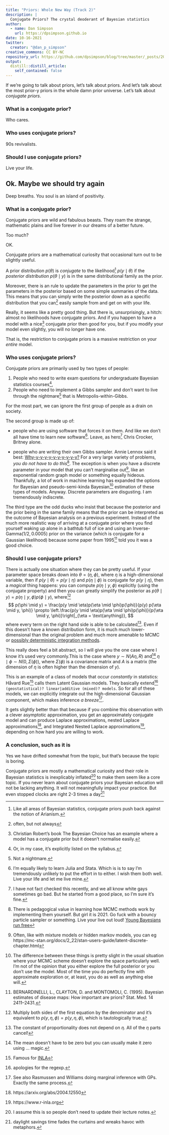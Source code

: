 ```yaml
---
title: "Priors: Whole New Way (Track 2)"
description: |
  Conjugate Priors? The crystal deoderant of Bayesian statistics
author:
  - name: Dan Simpson
    url: https://dpsimpson.github.io
date: 10-16-2021
twitter:
  creator: "@dan_p_simpson"
creative_commons: CC BY-NC
repository_url: https://github.com/dpsimpson/blog/tree/master/_posts/2021-10-14-priors2
output:
  distill::distill_article:
    self_contained: false
---
```


If we're going to talk about priors, let's talk about priors. And let's talk about the most prior-y priors in the whole damn prior universe. Let's talk about _conjugate priors_.

### What is a conjugate prior?

Who cares.

### Who uses conjugate priors?

90s revivalists.

### Should I use conjugate priors?

Live your life.

## Ok. Maybe we should try again

Deep breaths. You soul is an island of positivity. 

### What is a conjugate prior?

Conjugate priors are wild and fabulous beasts. They roam the strange, mathematic plains and live forever in our dreams of a better future.

Too much? 

OK.

Conjugate priors are a mathematical curiosity that occasional turn out to be slightly useful.

A prior distribution $p(\theta)$ is _conjugate_ to the likelihood^[Like all areas of Bayesian statistics, conjugate priors push back against the notion of Arianism.] $p(y \mid \theta)$ if the _posterior distribution_ $p(\theta \mid y)$ is in the same distributional family as the prior.

Moreover, there is an rule to update the parameters in the prior to get the parameters in the posterior based on some simple summaries of the data. This means that you can simply write the posterior down as a specific distribution that you can^[often, but not always] easily sample from and get on with your life.

Really, it seems like a pretty good thing. But there is, unsurprisingly, a hitch: almost no likelihoods have conjugate priors. And if you happen to have a model with a nice^[Christian Robert's book The Bayesian Choice has an example where a model has a conjugate prior but it doesn't normalise easily.] conjugate prior then good for you, but if you modify your model even slightly, you will no longer have one.

That is, the restriction to conjugate priors is a massive restriction on your _entire_ model.




### Who uses conjugate priors?

Conjugate priors are primarily used by two types of people:

1. People who need to write exam questions for undergraduate Bayesian statistics courses^[Or, in my case, it's explicitly listed on the syllabus.],
1. People who need to implement a Gibbs sampler and don't want to live through the nightmare^[Not a nightmare.] that is Metropolis-within-Gibbs.

For the most part, we can ignore the first group of people as a drain on society.

The second group is made up of:

- people who are using software that forces it on them. And like we don't all have time to learn new software^[I'm equally likely to learn Julia and Stata. Which is is to say I'm tremendously unlikely to put the effort in to either. I wish them both well. Live your life and let me live mine.]. Leave, as hero^[I have not fact checked this recently, and we all know white gays sometimes go bad. But he started from a good place, so I'm sure it's fine.] Chris Crocker, Britney alone.

- people who are writing their own Gibbs sampler. Annie Lennox said it best: [Why-y-y-y-y-y-y-y-y-y-y?](https://www.youtube.com/watch?v=HG7I4oniOyA) For a very large variety of problems, _you do not have to do this_^[There is pedagogical value in learning how MCMC methods work by implementing them yourself. But girl it is 2021. Go fuck with a bouncy particle sampler or something. Live your live out loud! [Young Bayesians run free](https://www.youtube.com/watch?v=qZ88c7Wb-34)]. The exception is when you have a discrete parameter in your model that you can't marginalise out^[Often, like with mixture models or hidden markov models, you can eg https://mc-stan.org/docs/2_22/stan-users-guide/latent-discrete-chapter.html], like an exponential random graph model or something equally hideous. Thankfully, a lot of work in machine learning has expanded the options for Bayesian and pseudo-semi-kinda Bayesian^[The difference between these things is pretty slight in the usual situation where your MCMC scheme doesn't explore the space particularly well. I'm not of the opinion that you either explore the full posterior or you don't use the model. Most of the time you do perfectly fine with approximate exploration or, at least, you do as well as anything else will.] estimation of these types of models. Anyway. Discrete parameters are disgusting. I am tremendously indiscrete.

The third type are the odd ducks who insist that because the posterior and the prior being in the same family means that the prior can be interpreted as the outcome of Bayesian analysis on a previous experiment. Instead of the much more realistic way of arriving at a conjugate prior where you find yourself waking up alone in a bathtub full of ice and using an $\text{Inverse-Gamma}(1/2, 0.0005)$ prior on the variance (which is conjugate for a Gaussian likelihood) because some paper from 1995^[BERNARDINELLI, L., CLAYTON, D. and MONTOMOLI, C. (1995). Bayesian estimates of disease maps: How important are priors? Stat. Med. 14 2411–2431.] told you it was a good choice.

### Should I use conjugate priors?

There is actually one situation where they can be pretty useful. If your parameter space breaks down into $\theta = (\eta, \phi)$, where $\eta$ is a high-dimensional variable, then if $p(y \mid \theta) = p(y \mid \eta)$ and $p(\eta \mid \phi)$ is conjugate for $p(y \mid \eta)$, then a _magical_ thing happens: you can compute $p(\eta \mid y, \phi)$ explicitly (using the conjugate property) and then you can greatly simplify the posterior as $p(\theta\mid y ) = p(\eta \mid y, \phi) p(\phi \mid y)$, where^[Multiply both sides of the first equation by the denominator and it's equivalent to $p(y, \eta, \phi) = p(y, \eta, \phi)$, which is tautologically true.] $$
p(\phi \mid y) = \frac{p(y \mid \eta)p(\eta \mid \phi)p(\phi)}{p(y) p(\eta \mid y, \phi)} \propto \left.\frac{p(y \mid \eta)p(\eta \mid \phi)p(\phi)}{p(\eta \mid y, \phi)}\right|_{\eta = \text{anything}},
$$ where every term on the right hand side is able to be calculated^[The constant of proportionality does not depend on $\eta$. All of the $\eta$ parts cancel!]. Even if this doesn't have a known distribution form, it is much much lower-dimensional than the original problem and much more amenable to MCMC or [possibly deterministic integration methods](https://arxiv.org/abs/2101.04468).

This really does feel a bit abstract, so I will give you the one case where I know it's used very commonly.This is the case where $y \sim N(A\eta, R)$ and^[The mean doesn't have to be zero but you can usually make it zero using ... magic.] $\eta \mid \phi \sim N(0, \Sigma(\phi))$, where $\Sigma(\phi)$ is a covariance matrix and $A$ is a matrix (the dimension of $\eta$ is often higher than the dimension of $y$). 

This is an example of a class of models that occur _constantly_ in statistics: Håvard Rue^[Famous for [INLA](https://rss.onlinelibrary.wiley.com/doi/abs/10.1111/j.1467-9868.2008.00700.x)] calls them Latent Gaussian models. They basically extend^[apologies for the regexp.] `(geostatistical)? linear|additive (mixed)? models`. So for all of these models, we can explicitly integrate out the high-dimensional Gaussian component, which makes inference _a breeze_^[See also Rasmussen and Williams doing marginal inference with GPs. Exactly the same process.].

It gets slightly better than that because if you combine this observation with a clever asymptotic approximation, you get an approximately conjugate model and can produce Laplace approximations, nested Laplace approximations^[https://arxiv.org/abs/2004.12550], and Integrated Nested Laplace approximations^[https://www.r-inla.org], depending on how hard you are willing to work.

### A conclusion, such as it is

Yes we have drifted somewhat from the topic, but that's because the topic is boring.

Conjugate priors are mostly a mathematical curiosity and their role in Bayesian statistics is inexplicably inflated^[I assume this is so people don't need to update their lecture notes.] to make them seem like a core topic. If you never learn about conjugate priors your Bayesian education will not be lacking anything. It will not meaningfully impact your practice. But even stopped clocks are right 2-3 times a day^[daylight savings time fades the curtains and wreaks havoc with metaphors.]